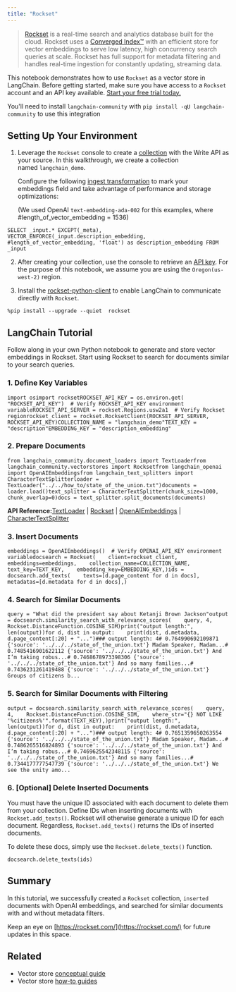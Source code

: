 ```yaml
---
title: "Rockset"
---
```


> [Rockset](https://rockset.com/) is a real-time search and analytics database built for the cloud. Rockset uses a [Converged Index™](https://rockset.com/blog/converged-indexing-the-secret-sauce-behind-rocksets-fast-queries/) with an efficient store for vector embeddings to serve low latency, high concurrency search queries at scale. Rockset has full support for metadata filtering and handles real-time ingestion for constantly updating, streaming data.

This notebook demonstrates how to use `Rockset` as a vector store in LangChain. Before getting started, make sure you have access to a `Rockset` account and an API key available. [Start your free trial today.](https://rockset.com/create/)

You'll need to install `langchain-community` with `pip install -qU langchain-community` to use this integration

## Setting Up Your Environment

1. Leverage the `Rockset` console to create a [collection](https://rockset.com/oss/collections/) with the Write API as your source. In this walkthrough, we create a collection named `langchain_demo`.

   Configure the following [ingest transformation](https://rockset.com/oss/ingest-transformation/) to mark your embeddings field and take advantage of performance and storage optimizations:

   (We used OpenAI `text-embedding-ada-002` for this examples, where #length\_of\_vector\_embedding = 1536)

```
SELECT _input.* EXCEPT(_meta), VECTOR_ENFORCE(_input.description_embedding, #length_of_vector_embedding, 'float') as description_embedding FROM _input
```

2. After creating your collection, use the console to retrieve an [API key](https://rockset.com/oss/iam/#users-api-keys-and-roles). For the purpose of this notebook, we assume you are using the `Oregon(us-west-2)` region.

3. Install the [rockset-python-client](https://github.com/rockset/rockset-python-client) to enable LangChain to communicate directly with `Rockset`.

```
%pip install --upgrade --quiet  rockset
```

## LangChain Tutorial

Follow along in your own Python notebook to generate and store vector embeddings in Rockset. Start using Rockset to search for documents similar to your search queries.

### 1. Define Key Variables

```
import osimport rocksetROCKSET_API_KEY = os.environ.get(    "ROCKSET_API_KEY")  # Verify ROCKSET_API_KEY environment variableROCKSET_API_SERVER = rockset.Regions.usw2a1  # Verify Rockset regionrockset_client = rockset.RocksetClient(ROCKSET_API_SERVER, ROCKSET_API_KEY)COLLECTION_NAME = "langchain_demo"TEXT_KEY = "description"EMBEDDING_KEY = "description_embedding"
```

### 2. Prepare Documents

```
from langchain_community.document_loaders import TextLoaderfrom langchain_community.vectorstores import Rocksetfrom langchain_openai import OpenAIEmbeddingsfrom langchain_text_splitters import CharacterTextSplitterloader = TextLoader("../../how_to/state_of_the_union.txt")documents = loader.load()text_splitter = CharacterTextSplitter(chunk_size=1000, chunk_overlap=0)docs = text_splitter.split_documents(documents)
```

**API Reference:**[TextLoader](https://python.langchain.com/api_reference/community/document_loaders/langchain_community.document_loaders.text.TextLoader.html) | [Rockset](https://python.langchain.com/api_reference/community/vectorstores/langchain_community.vectorstores.rocksetdb.Rockset.html) | [OpenAIEmbeddings](https://python.langchain.com/api_reference/openai/embeddings/langchain_openai.embeddings.base.OpenAIEmbeddings.html) | [CharacterTextSplitter](https://python.langchain.com/api_reference/text_splitters/character/langchain_text_splitters.character.CharacterTextSplitter.html)

### 3. Insert Documents

```
embeddings = OpenAIEmbeddings()  # Verify OPENAI_API_KEY environment variabledocsearch = Rockset(    client=rockset_client,    embeddings=embeddings,    collection_name=COLLECTION_NAME,    text_key=TEXT_KEY,    embedding_key=EMBEDDING_KEY,)ids = docsearch.add_texts(    texts=[d.page_content for d in docs],    metadatas=[d.metadata for d in docs],)
```

### 4. Search for Similar Documents

```
query = "What did the president say about Ketanji Brown Jackson"output = docsearch.similarity_search_with_relevance_scores(    query, 4, Rockset.DistanceFunction.COSINE_SIM)print("output length:", len(output))for d, dist in output:    print(dist, d.metadata, d.page_content[:20] + "...")### output length: 4# 0.764990692109871 {'source': '../../../state_of_the_union.txt'} Madam Speaker, Madam...# 0.7485416901622112 {'source': '../../../state_of_the_union.txt'} And I’m taking robus...# 0.7468678973398306 {'source': '../../../state_of_the_union.txt'} And so many families...# 0.7436231261419488 {'source': '../../../state_of_the_union.txt'} Groups of citizens b...
```

### 5. Search for Similar Documents with Filtering

```
output = docsearch.similarity_search_with_relevance_scores(    query,    4,    Rockset.DistanceFunction.COSINE_SIM,    where_str="{} NOT LIKE '%citizens%'".format(TEXT_KEY),)print("output length:", len(output))for d, dist in output:    print(dist, d.metadata, d.page_content[:20] + "...")### output length: 4# 0.7651359650263554 {'source': '../../../state_of_the_union.txt'} Madam Speaker, Madam...# 0.7486265516824893 {'source': '../../../state_of_the_union.txt'} And I’m taking robus...# 0.7469625542348115 {'source': '../../../state_of_the_union.txt'} And so many families...# 0.7344177777547739 {'source': '../../../state_of_the_union.txt'} We see the unity amo...
```

### 6. \[Optional] Delete Inserted Documents

You must have the unique ID associated with each document to delete them from your collection. Define IDs when inserting documents with `Rockset.add_texts()`. Rockset will otherwise generate a unique ID for each document. Regardless, `Rockset.add_texts()` returns the IDs of inserted documents.

To delete these docs, simply use the `Rockset.delete_texts()` function.

```
docsearch.delete_texts(ids)
```

## Summary

In this tutorial, we successfully created a `Rockset` collection, `inserted` documents with OpenAI embeddings, and searched for similar documents with and without metadata filters.

Keep an eye on [https://rockset.com/](https://rockset.com/) for future updates in this space.

## Related

* Vector store [conceptual guide](/oss/concepts/vectorstores)
* Vector store [how-to guides](/oss/how_to/#vector-stores)
